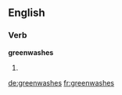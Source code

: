 ==English==

===Verb===
'''greenwashes'''

# {{third-person singular of|greenwash}}

[[de:greenwashes]]
[[fr:greenwashes]]